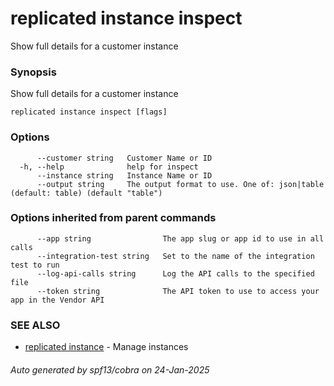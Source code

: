 # replicated instance inspect

Show full details for a customer instance

### Synopsis

Show full details for a customer instance

```
replicated instance inspect [flags]
```

### Options

```
      --customer string   Customer Name or ID
  -h, --help              help for inspect
      --instance string   Instance Name or ID
      --output string     The output format to use. One of: json|table (default: table) (default "table")
```

### Options inherited from parent commands

```
      --app string                The app slug or app id to use in all calls
      --integration-test string   Set to the name of the integration test to run
      --log-api-calls string      Log the API calls to the specified file
      --token string              The API token to use to access your app in the Vendor API
```

### SEE ALSO

* [replicated instance](replicated-cli-instance)	 - Manage instances

###### Auto generated by spf13/cobra on 24-Jan-2025
